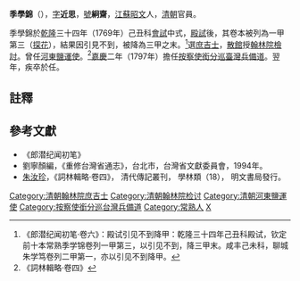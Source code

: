 '''季學錦'''（{{bd|？||1798年|catIdx=J季}}），[[表字|字]]'''近思'''，[[號|號]]'''絅齋'''，[[江蘇|江蘇]][[昭文|昭文]]人，[[清朝|清朝]]官員。

季學錦於[[乾隆|乾隆]]三十四年（1769年）己丑科[[會試|會試]]中式，[[殿試|殿試]]後，其卷本被列為一甲第三（[[探花|探花]]），結果因引見不到，被降為三甲之末。<ref>《郎潜纪闻初笔·卷六》：殿试引见不到降甲：乾隆三十四年己丑科殿试，钦定前十本常熟季学锦卷列一甲第三，以引见不到，降三甲末。咸丰己未科，聊城朱学笃卷列二甲第一，亦以引见不到降甲。</ref>選[[庶吉士|庶吉士]]，[[散館|散館]]授[[翰林院檢討|翰林院檢討]]。曾任[[河東|河東]][[鹽運使|鹽運使]]。<ref>《詞林輯略·卷四》</ref>[[嘉慶|嘉慶]]二年（1797年）擔任[[按察使銜分巡臺灣兵備道|按察使銜分巡臺灣兵備道]]。翌年，疾卒於任。

==註釋==
{{reflist}}

==參考文獻==
*《郎潜纪闻初笔》
*劉寧顏編，《重修台灣省通志》，台北市，台灣省文獻委員會，1994年。
*[[朱汝珍|朱汝珍]]，《詞林輯略·卷四》， 清代傳記叢刊， 學林類（18）， 明文書局發行。

{{start box}}
{{s-off}}
{{s-before|[[劉大懿|劉大懿]]}}
{{s-title|[[按察使銜分巡台灣兵備道|按察使銜分巡台灣兵備道]]|1797年上任}}
{{s-after|[[遇昌|遇昌]]}}
{{end box}}
{{臺灣統治者}}
{{乾隆三十四年己丑科殿試金榜}}

{{DEFAULTSORT:Ji季}}
[[Category:清朝翰林院庶吉士|Category:清朝翰林院庶吉士]]
[[Category:清朝翰林院检讨|Category:清朝翰林院检讨]]
[[Category:清朝河東鹽運使|Category:清朝河東鹽運使]]
[[Category:按察使銜分巡台灣兵備道|Category:按察使銜分巡台灣兵備道]]
[[Category:常熟人|Category:常熟人]]
[[Category:季姓|X]]